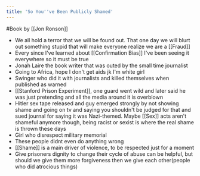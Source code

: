 ```yaml
---
title: 'So You''ve Been Publicly Shamed'
---
```


#Book by [[Jon Ronson]]
- We all hold a terror that we will be found out. That one day we will blurt out something stupid that will make everyone realize we are a [[Fraud]]
- Every since I've learned about [[Confirmation Bias]] I've been seeing it everywhere so it must be true
- Jonah Laire the book writer that was outed by the small time journalist
- Going to Africa, hope I don't get aids jk I'm white girl
- Swinger who did it with journalists and killed themselves when published as warned
- [[Stanford Prison Experiment]], one guard went wild and later said he was just pretending and all the media around it is overblown
- Hitler sex tape released and guy emerged strongly by not showing shame and going on tv and saying you shouldn't be judged for that and sued journal for saying it was Nazi-themed. Maybe [[Sex]] acts aren't shameful anymore though, being racist or sexist is where the real shame is thrown these days
- Girl who disrespect military memorial
- These people didnt even do anything wrong
- [[Shame]] is a main driver of violence, to be respected just for a moment
- Give prisoners dignity to change their cycle of abuse can be helpful, but should we give them more forgiveness then we give each other(people who did atrocious things)

